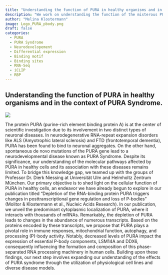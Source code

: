 ```yaml
---
title: "Understanding the function of PURA in healthy organisms and in the context of PURA Syndrome."
description: "We work on understanding the function of the misterous PURA protein. Mutations in the PURA gene can cause the PURA Syndrome a rare neurodevelopemental disorder."
author: "Melina Klostermann"
image: Logo_PURA_pbody.png
draft: false
categories:
  - PURA
  - PURA Syndrome
  - Neurodevelopement
  - Differential expression
  - Binding motif
  - Binding sites
  - RNA-Seq
  - iCLIP
  - RBP
---
```


## Understanding the function of PURA in healthy organisms and in the context of PURA Syndrome.

![](./GraphicalAbstract_PURA.png)

The protein PURA (purine-rich element binding protein A) is at the center of scientific investigation due to its involvement in two distinct types of neuronal diseases. In neurodegenerative RNA-repeat expansion disorders like ALS (Amyotrophic lateral sclerosis) and FTD (frontotemporal dementia), PURA has been found to bind to neuronal aggregates. On the other hand, spontaneous de novo mutations of the PURA gene lead to a neurodevelopmental disease known as PURA Syndrome. Despite its significance, our understanding of the molecular pathways affected by PURA in healthy cells and its association with these diseases remains limited.
To bridge this knowledge gap, we teamed up with the groups of Professor Dr. Dierk Niessing at Universität Ulm and Helmholtz Zentrum München. Our primary objective is to shed light on the cellular function of PURA in healthy cells, an endeavor we have already begun to explore in our publication titled "Depletion of the RNA-binding protein PURA triggers changes in posttranscriptional gene regulation and loss of P-bodies" (Molitor & Klostermann et al., Nucleic Acids Research). 
In our publication, we unveil the predominant cytoplasmic localization of PURA, where it interacts with thousands of mRNAs. Remarkably, the depletion of PURA leads to changes in the abundance of numerous transcripts. Based on the proteins encoded by these transcripts, we propose that PURA plays a pivotal role in immune responses, mitochondrial function, autophagy, and processing (P)-body activity. Notably, decreased levels of PURA impact the expression of essential P-body components, LSM14A and DDX6, consequently influencing the formation and composition of this phase-separated RNA processing machinery in human cells. 
Building upon these findings, our next step involves expanding our understanding of the effects of PURA syndrome through the utilization of physiological cell lines and diverse disease models.

